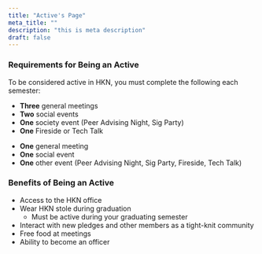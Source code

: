 ```yaml
---
title: "Active's Page"
meta_title: ""
description: "this is meta description"
draft: false
---
```


### Requirements for Being an Active

To be considered active in HKN, you must complete the following each semester:

<Tabs client:load>

<Tab name="Undergraduate Requirements">

- **Three** general meetings
- **Two** social events
- **One** society event (Peer Advising Night, Sig Party)
- **One** Fireside or Tech Talk

</Tab>

<Tab name="Graduate Requirements">

- **One** general meeting
- **One** social event
- **One** other event (Peer Advising Night, Sig Party, Fireside, Tech Talk)

</Tab>

</Tabs>

### Benefits of Being an Active

- Access to the HKN office
- Wear HKN stole during graduation
  - Must be active during your graduating semester
- Interact with new pledges and other members as a tight-knit community
- Free food at meetings
- Ability to become an officer
